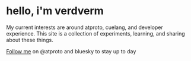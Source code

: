 # hello, i'm verdverm

My current interests are around atproto, cuelang, and developer experience.
This site is a collection of experiments, learning, and sharing about these things.

[Follow me](https://bsky.app/verdverm.com) on
<span className="text-bluesky-blue">@atproto</span> and <span className="text-bluesky-blue">bluesky</span> to stay up to day

